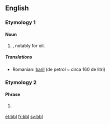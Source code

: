 {{also|BBL}}
==English==

===Etymology 1===
{{rfe|lang=en}}

====Noun====
{{en-noun}}

# {{abbreviation of|barrel|nodot=1|lang=en}}, notably for oil.

=====Translations=====
{{trans-top|abbreviation for "barrels"}}
* Romanian: [[baril]] (de petrol ~ circa 160 de litri)
{{trans-mid}}
{{trans-bottom}}

===Etymology 2===

====Phrase====
{{head|en|phrase}}

# {{lb|en|Internet}} {{alternative form of|BBL|lang=en}} {{initialism of|be back later|lang=en}}

[[et:bbl]]
[[fr:bbl]]
[[sv:bbl]]
